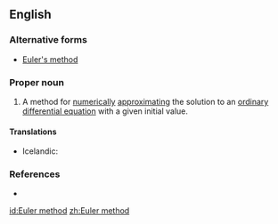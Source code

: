 ==English==

===Alternative forms===
*[[Euler's method]]

===Proper noun===
{{en-proper noun|head=[[Euler]] [[method]]}}

# {{context|differential equations|lang=en}} A method for [[numerically]] [[approximating]] the solution to an [[ordinary differential equation]] with a given initial value.

====Translations====
{{trans-top|mathematical method}}
* Icelandic: {{t|is|Euler-aðferð|f}}
{{trans-mid}}
{{trans-bottom}}

===References===
*{{pedialite}}

[[id:Euler method]]
[[zh:Euler method]]